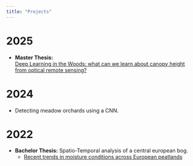 ```yaml
---
title: "Projects"
---
```


# 2025

-   **Master Thesis:**  
[Deep Learning in the Woods: what can we learn about canopy height from optical remote sensing?](gchm.qmd)

# 2024

-   Detecting meadow orchards using a CNN.

# 2022

-   **Bachelor Thesis:** Spatio-Temporal analysis of a central european bog.
    - [Recent trends in moisture conditions across European peatlands](https://doi.org/10.1016/j.rsase.2024.101385){.external target="_blank"}
